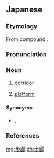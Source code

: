 {{also|步廊}}
==Japanese==
{{wikipedia|lang=ja}}
{{ja-kanjitab|ほ|ろう|yomi=o}}

===Etymology===
From {{etyl|sort=ほろう|ltc|ja}} compound {{m|zh|步廊|tr=bu<sup>H</sup> + lang|lit=step + side-gallery}}.

===Pronunciation===
{{ja-pron|yomi=o|ほろう|acc=0|acc_ref=DJR,NHK}}

===Noun===
{{ja-noun|kyu=步廊|ほろう|hhira=ほらう}}

# [[corridor]]
# {{lb|sort=ほろう|ja|travel}} [[platform]]

====Synonyms====
* {{sense|platform}} {{ja-r|プラットホーム}}, {{ja-r|ホーム}}

===References===
<references/>

[[mg:歩廊]]
[[zh:歩廊]]